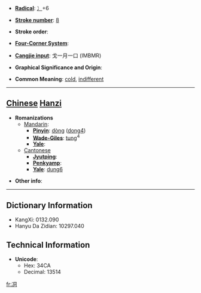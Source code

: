 * '''[[Wiktionary:Chinese radical index| Radical]]''': [[Wiktionary:Chinese radical index 冫|冫]]+6

* '''[[Wiktionary:Chinese total strokes index|Stroke number]]''': [[Wiktionary:Chinese total strokes index 8|8]]

* '''Stroke order''': 

* '''[[Wiktionary:Chinese four corner index|Four-Corner System]]''': 

* '''[[Wiktionary:Chinese Cangjie index|Cangjie input]]''': 戈一月一口 (IMBMR)

* '''Graphical Significance and Origin''': 

* '''Common Meaning''': [[cold]], [[indifferent]]

----

== [[Chinese]] [[Hanzi]] ==

* '''Romanizations'''
** [[Mandarin]]:
*** '''[[Pinyin]]''': [[dòng]] ([[dong4]])
*** '''[[Wade-Giles]]''': [[tung]]<sup>4</sup>
*** '''[[Yale]]''': 
**[[Cantonese]]
***'''[[Jyutping]]''':
***'''[[Penkyamp]]''': 
***'''[[Yale]]''': [[dung6]]

* '''Other info''': 

----

== Dictionary Information ==

* KangXi: 0132.090
* Hanyu Da Zidian: 10297.040

== Technical Information ==

* '''Unicode''':
** Hex: 34CA
** Decimal: 13514

[[fr:㓊]]